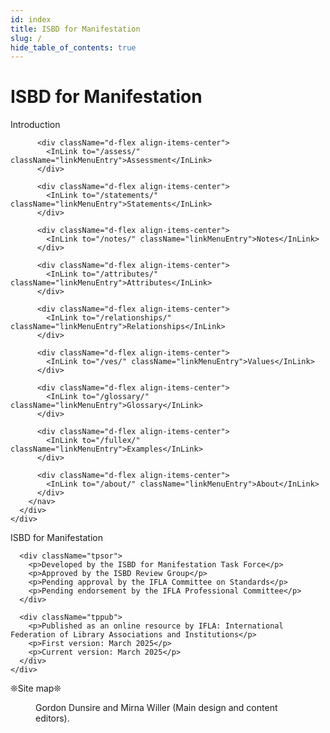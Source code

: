 ```yaml
---
id: index
title: ISBD for Manifestation
slug: /
hide_table_of_contents: true
---
```



# ISBD for Manifestation

<div className="row my-2">
  <div className="col-md-5">
    <div className="row gx-0 me-4">
      <div className="col-md-12">
        <nav className="d-flex flex-column" aria-label="Navigation for main sections">
          <div className="d-flex align-items-center">
            <InLink to="/intro/" className="linkMenuEntry">Introduction</InLink>
          </div>

          <div className="d-flex align-items-center">
            <InLink to="/assess/" className="linkMenuEntry">Assessment</InLink>
          </div>

          <div className="d-flex align-items-center">
            <InLink to="/statements/" className="linkMenuEntry">Statements</InLink>
          </div>

          <div className="d-flex align-items-center">
            <InLink to="/notes/" className="linkMenuEntry">Notes</InLink>
          </div>

          <div className="d-flex align-items-center">
            <InLink to="/attributes/" className="linkMenuEntry">Attributes</InLink>
          </div>

          <div className="d-flex align-items-center">
            <InLink to="/relationships/" className="linkMenuEntry">Relationships</InLink>
          </div>

          <div className="d-flex align-items-center">
            <InLink to="/ves/" className="linkMenuEntry">Values</InLink>
          </div>

          <div className="d-flex align-items-center">
            <InLink to="/glossary/" className="linkMenuEntry">Glossary</InLink>
          </div>

          <div className="d-flex align-items-center">
            <InLink to="/fullex/" className="linkMenuEntry">Examples</InLink>
          </div>

          <div className="d-flex align-items-center">
            <InLink to="/about/" className="linkMenuEntry">About</InLink>
          </div>
        </nav>
      </div>
    </div>
  </div>

  <div className="col-md-7 border rounded">
    <div className="row my-2">
      <div className="tptit">
        <p>ISBD for Manifestation</p>
      </div>

      <div className="tpsor">
        <p>Developed by the ISBD for Manifestation Task Force</p>
        <p>Approved by the ISBD Review Group</p>
        <p>Pending approval by the IFLA Committee on Standards</p>
        <p>Pending endorsement by the IFLA Professional Committee</p>
      </div>

      <div className="tppub">
        <p>Published as an online resource by IFLA: International Federation of Library Associations and Institutions</p>
        <p>First version: March 2025</p>
        <p>Current version: March 2025</p>
      </div>
    </div>
  </div>
</div>

<div className="row my-1 py-1 navISBDMMain text-center">
  <p className="m-0 p-0">&#10058;<OutLink to="/siteMap.html" className="linkFooter">Site map</OutLink>&#10058;</p>
  <div className="m-1 p-0">
    <OutLink to="https://creativecommons.org/licenses/by/4.0/" className="me-1">
      <Figure 
        src="/img/cc0_by.png" 
        alt="Badge for Creative Commons Attribution 4.0 International license" 
        caption=""
      />
    </OutLink>
    <p className="m-0">Gordon Dunsire and Mirna Willer (Main design and content editors).</p>
  </div>
</div>